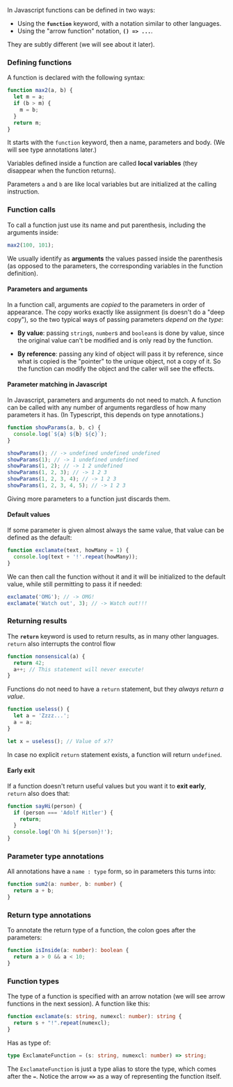 In Javascript functions can be defined in two ways:

- Using the **`function`** keyword, with a notation similar to other languages.
- Using the "arrow function" notation, **`() => ...`**.

They are subtly different (we will see about it later).

### Defining functions

A function is declared with the following syntax:

```typescript
function max2(a, b) {
  let m = a;
  if (b > m) {
    m = b;
  }
  return m;
}
```

It starts with the `function` keyword, then a name, parameters and body. (We will see type annotations later.)

Variables defined inside a function are called **local variables** (they disappear when the function returns).

Parameters `a` and `b` are like local variables but are initialized at the calling instruction.

### Function calls

To call a function just use its name and put parenthesis, including the arguments inside:

```typescript
max2(100, 101);
```

We usually identify as **arguments** the values passed inside the parenthesis (as opposed to the parameters, the corresponding variables in the function definition).

#### Parameters and arguments

In a function call, arguments are _copied_ to the parameters in order of appearance. The copy works exactly like assignment (is doesn't do a "deep copy"), so the two typical ways of passing parameters _depend on the type_:

- **By value**: passing `string`s, `number`s and `boolean`s is done by value, since the original value can't be modified and is only read by the function.

- **By reference**: passing any kind of object will pass it by reference, since what is copied is the "pointer" to the unique object, not a copy of it. So the function can modify the object and the caller will see the effects.

#### Parameter matching in Javascript

In Javascript, parameters and arguments do not need to match. A function can be called with any number of arguments regardless of how many parameters it has.
(In Typescript, this depends on type annotations.)

```javascript
function showParams(a, b, c) {
  console.log(`${a} ${b} ${c}`);
}

showParams(); // -> undefined undefined undefined
showParams(1); // -> 1 undefined undefined
showParams(1, 2); // -> 1 2 undefined
showParams(1, 2, 3); // -> 1 2 3
showParams(1, 2, 3, 4); // -> 1 2 3
showParams(1, 2, 3, 4, 5); // -> 1 2 3
```

Giving more parameters to a function just discards them.

#### Default values

If some parameter is given almost always the same value, that value can be defined as the default:

```typescript
function exclamate(text, howMany = 1) {
  console.log(text + '!'.repeat(howMany));
}
```

We can then call the function without it and it will be initialized to the default value, while still permitting to pass it if needed:

```typescript
exclamate('OMG'); // -> OMG!
exclamate('Watch out', 3); // -> Watch out!!!
```

### Returning results

The **`return`** keyword is used to return results, as in many other languages. `return` also interrupts the control flow

```javascript
function nonsensical(a) {
  return 42;
  a++; // This statement will never execute!
}
```

Functions do not need to have a `return` statement, but they _always return a value_.

```typescript
function useless() {
  let a = 'Zzzz...';
  a = a;
}

let x = useless(); // Value of x??
```

In case no explicit `return` statement exists, a function will return `undefined`.

#### Early exit

If a function doesn't return useful values but you want it to **exit early**, `return` also does that:

```javascript
function sayHi(person) {
  if (person === 'Adolf Hitler') {
    return;
  }
  console.log('Oh hi ${person}!');
}
```

### Parameter type annotations

All annotations have a `name : type` form, so in parameters this turns into:

```typescript
function sum2(a: number, b: number) {
  return a + b;
}
```

### Return type annotations

To annotate the return type of a function, the colon goes after the parameters:

```typescript
function isInside(a: number): boolean {
  return a > 0 && a < 10;
}
```

### Function types

The type of a function is specified with an arrow notation (we will see arrow functions in the next session). A function like this:

```typescript
function exclamate(s: string, numexcl: number): string {
  return s + "!".repeat(numexcl);
}
```

Has as type of:
```typescript
type ExclamateFunction = (s: string, numexcl: number) => string;
```

The `ExclamateFunction` is just a type alias to store the type, which comes after the `=`. Notice the arrow **`=>`** as a way of representing the function itself.
